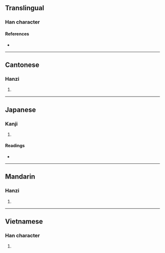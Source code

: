 {{character info/new}}
==Translingual==

===Han character===
{{Han char|rn=64|rad=手|as=11|sn=14|four=57035|canj=QYHJ|ids=⿰扌逢}}

====References====
* {{Han ref|kx=0449.260|dkj=12576|dj=0800.110|hdz=31935.040|uh=6453|ud=25683|bh=E1EA|bd=57834}}

----

==Cantonese==

===Hanzi===
{{yue-hanzi|jyut=[[fung4]]|y=fung4}}

# {{defn|lang=yue|sort=手11}}

----

==Japanese==

===Kanji===
{{ja-kanji|grade=|rs=手11}}

# {{defn|lang=ja|sort=手11}}

====Readings====
* {{ja-readings|on=[[ほう]] (hō), [[ぶ]] (bu), [[ふう]] (hū)|kun=[[ぬう]] (nuu)}}

----

==Mandarin==

===Hanzi===
{{cmn-hanzi|pin=[[féng]] ([[feng2]])|wg=feng<sup>2</sup>}}

# {{defn|lang=cmn|sort=手11}}

----

==Vietnamese==

===Han character===
{{vi-hantu|rs=手11|bồng}}

# {{defn|lang=vi|sort=手11}}
